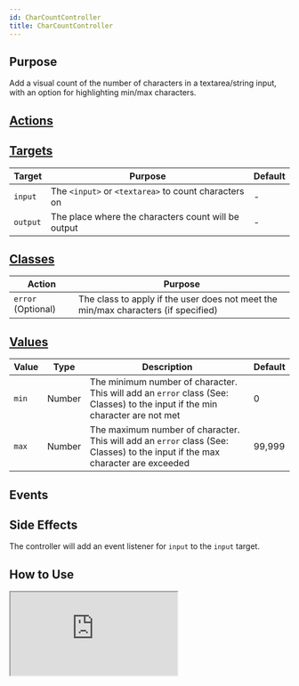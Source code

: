 ```yaml
---
id: CharCountController
title: CharCountController
---
```





## Purpose

Add a visual count of the number of characters in a textarea/string input, with an option for highlighting min/max characters.


## [Actions](https://stimulus.hotwire.dev/reference/actions)
<NoActions/>

## [Targets](https://stimulus.hotwire.dev/reference/targets)

| Target | Purpose | Default |
| --- | --- | --- |
| `input` | The `<input>` or `<textarea>` to count characters on | - |
| `output` | The place where the characters count will be output | - |

## [Classes](https://stimulus.hotwire.dev/reference/classes)

| Action | Purpose |
| --- | --- |
| `error` (Optional) | The class to apply if the user does not meet the min/max characters (if specified) |

## [Values](https://stimulus.hotwire.dev/reference/values)

| Value | Type | Description | Default |
| --- | --- | --- | --- |
| `min` | Number | The minimum number of character. This will add an `error` class (See: Classes) to the input if the min character are not met | 0 |
| `max` | Number | The maximum number of character. This will add an `error` class (See: Classes) to the input if the max character are exceeded | 99,999 |

## Events
<NoEvents/>

## Side Effects

The controller will add an event listener for `input` to the `input` target.



## How to Use

<iframe
  src="https:///stimulus-library.netlify.app/controllers/char_count_controller.html"
  style={{width: "100%", height: "500px", border: "0", borderRadius: "4px", overflow: "hidden"}}
  sandbox="allow-forms allow-modals allow-popups allow-presentation allow-same-origin allow-scripts"
/>
